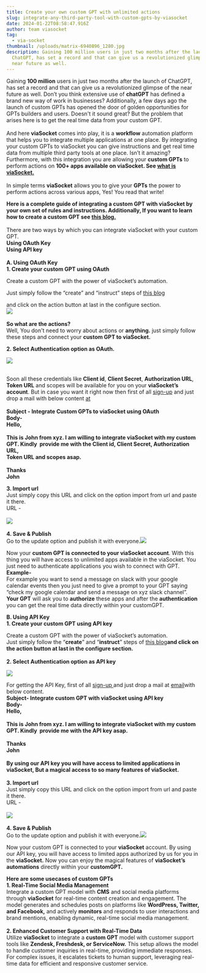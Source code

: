```yaml
---
title: Create your own custom GPT with unlimited actions
slug: integrate-any-third-party-tool-with-custom-gpts-by-viasocket
date: 2024-01-22T08:58:47.916Z
author: team viasocket
tag:
  - via-socket
thumbnail: /uploads/matrix-6940896_1280.jpg
description: Gaining 100 million users in just two months after the launch of
  ChatGPT, has set a record and that can give us a revolutionized glimpse of the
  near future as well.
---
```

Gaining **100 million** users in just two months after the launch of ChatGPT, has set a record and that can give us a revolutionized glimpse of the near future as well. Don’t you think extensive use of **chatGPT** has defined a brand new way of work in businesses? Additionally, a few days ago the launch of custom GPTs has opened the door of golden opportunities for GPTs builders and users. Doesn't it sound great? But the problem that arises here is to get the real time data from your custom GPT.\
\
And here **viaSocket** comes into play, it is a **workflow** automation platform that helps you to integrate multiple applications at one place. By integrating your custom GPTs to viaSocket you can give instructions and get real time data from multiple third party tools at one place. Isn’t it amazing? Furthermore, with this integration you are allowing your **custom GPTs** to perform actions on **100+ apps available on viaSocket. See [what is viaSocket.](https://viasocket.com/blog/what-is-viasocket)**\
\
In simple terms **viaSocket** allows you to give your **GPTs** the power to perform actions across various apps, Yes! You read that write!

**Here is a complete guide of integrating a custom GPT with viaSocket by your own set of rules and instructions. Additionally, If you want to learn how to create a custom GPT see [this blog.](https://viasocket.com/blog/slug)**\
\
There are two ways by which you can integrate viaSocket with your custom GPT.\
 **Using OAuth Key**  \
 **Using API key**  \
\
**A. Using OAuth Key**   \
**1. Create your custom GPT using OAuth**  

Create a custom GPT with the power of viaSocket’s automation.

Just simply follow the “create” and “instruct” steps of [this blog](https://viasocket.com/blog/how-to-create-a-custom-gpt)

and click on the action button at last in the configure section.\
![](https://lh7-us.googleusercontent.com/5YPLEHIeZcoZX_OLLo2m5-faIBFnqaXmGXUGCR6qQeLaACyQ_B2iMJWLJL9zJE6cZjVQgYiCdkP8XeKQrVFHhUmvQSUsqqua550pzg31ipDgg6DT2X5gBPH0G8oi7fg85aEalpKnmFE7utu-Xt2T-eFBChe3rCMe4WA7usc1SIkD0VNhwdXbzcGeZWzwPA)\
\
**So what are the actions?**\
Well, You don't need to worry about actions or **anything.** just simply follow these steps and connect your **custom GPT to viaSocket.**

**2. Select Authentication option as OAuth.** 

![](/uploads/untitled-design-15-.gif)

\
Soon all these credentials like **Client id**, **Client Secret**, **Authorization URL**, **Token URL** and scopes will be available for you on your **viaSocket’s account**. But in case you want it right now then first of all [sign-up](https://viasocket.com/) and just drop a mail with below content [at](support@viasocket.com)\
\
**Subject - Integrate Custom GPTs to viaSocket using OAuth**\
**Body-** \
**Hello,**\
\
**This is John from xyz. I am willing to integrate viaSocket with my custom GPT. Kindly  provide me with the Client id, Client Secret, Authorization URL,**\
**Token URL and scopes asap.**\
\
**Thanks**\
**John**        

**3. Import url**\
Just simply copy this URL and click on the option import from url and paste it there.\
URL -\
\
![](https://lh7-us.googleusercontent.com/8dgIyyP1I-Ir7l92gTLoiLlAWqANl6gKe8eTZc39Sb38-18blTybMYhAolfCvVEpIBtDOJXdzi2NSViAagpsqgV_CcutLy9qHXZ8ddfYzXGLGcZPLk4znIgcJRFJoF0yk6_jlYhqCPoOq5NjTQ7D1JIPXLnYpGeSFL2amzuL4cv6ylqbm16yjbzNRYwd4g)\
\
**4. Save & Publish**\
Go to the update option and publish it with everyone.![](https://lh7-us.googleusercontent.com/vM4O3LiKwRCXOxV2GhIc7Pyebcu7nCP9ZrjxFqKD54tetBHvidxx_bRoqTkkTqfMZOu37jk-nVvwB0h_IIDHIalfjUklvRTdJLgqqDCk0xS9XZAyf6KavjjCMvZsVg1faupQ0hP6SLAB1plxarXWulV24qXRxlPZSiJkaUGDxzh2vdoEcLzucUPe74lixg)

Now your **custom GPT is connected to your viaSocket account**. With this thing you will have access to unlimited apps available in the viaSocket. You just need to authenticate applications you wish to connect with GPT.\
**Example-**\
For example you want to send a message on slack with your google calendar events then you just need to give a prompt to your GPT saying “check my google calendar and send a message on xyz slack channel”. **Your GPT** will ask you to **authorize** these apps and after the **authentication** you can get the real time data directly within your customGPT.

**B. Using API Key** \
**1. Create your custom GPT using API key** 

Create a custom GPT with the power of viaSocket’s automation.\
Just simply follow the “**create**” and “**instruct**” steps of [this blog](https://viasocket.com/blog/how-to-create-a-custom-gpt)[](https://viasocket.com/blog/how-to-create-a-custom-gpt)**and click on the action button at last in the configure section.**\
\
**2. Select Authentication option as API key**

![](/uploads/untitled-design-18-.gif)

For getting the API Key, first of all [sign-up ](https://viasocket.com/)and just drop a mail at [email](support@viasocket.com)with below content.\
**Subject- Integrate custom GPT with viaSocket using API key**\
**Body-**\
**Hello,**\
\
**This is John from xyz. I am willing to integrate viaSocket with my custom GPT. Kindly  provide me with the API key asap.**\
\
**Thanks**\
**John**\
\
**By using our API key you will have access to limited applications in viaSocket, But a magical access to so many features of viaSocket.**\
\
**3. Import url** \
Just simply copy this URL and click on the option import from url and paste it there.\
URL -\
\
![](https://lh7-us.googleusercontent.com/4x27atGeKkv2sjwCeSoqB2WXxMB4uZxVVTTUVA6OBO4hpeddL2D_O5sAI9gBi3mBh_31ln3whoGAvDLVTuEiKxfnOlmbZC9-RVp6EFpipRERJXRXDTqUbdKTAUY5HAGat2KxYJ8kxOltu4E-5UzYrgw3Al-G8aWAzwLTJEBLF_EDEm1H2rgaJIJFepKTJg)\
\
**4. Save & Publish** \
Go to the update option and publish it with everyone.![](https://lh7-us.googleusercontent.com/IqLc1dSOi0iqn5--U-ar-JWrqe3aRanlWiGZ0PFhKtV0u5gFPomzRU_KKsAphmMHIUGpONLFWeQ4RM9Il0stOlq-Sm2lVwZaaXQO15Is2uNmF1uhmtNK074m1_Z3HA94fFI6zWgxZXlJpo7sgB0zaya0bNHz4P30u22MFlG1ZBfP2hfHEb3uPj_3pYDoKA)

Now your custom GPT is connected to your **viaSocket** account. By using our API key, you will have access to limited apps authorized by us for you in the **viaSocket.** Now you can enjoy the magical features of **viaSocket’s automations** directly within your **customGPT.** 

**H﻿ere are some usecases of custom GPTs** \
**1. Real-Time Social Media Management**\
Integrate a custom GPT model with **CMS** and social media platforms through **viaSocket** for real-time content creation and engagement. The model generates and schedules posts on platforms like **WordPress, Twitter, and Facebook,** and actively **monitors** and responds to user interactions and brand mentions, enabling dynamic, real-time social media management.\
\
**2. Enhanced Customer Support with Real-Time Data**\
Utilize **viaSocket** to integrate a **custom GPT** model with customer support tools like **Zendesk, Freshdesk, or ServiceNow.** This setup allows the model to handle customer inquiries in real-time, providing immediate responses. For complex issues, it escalates tickets to human support, leveraging real-time data for efficient and responsive customer service.